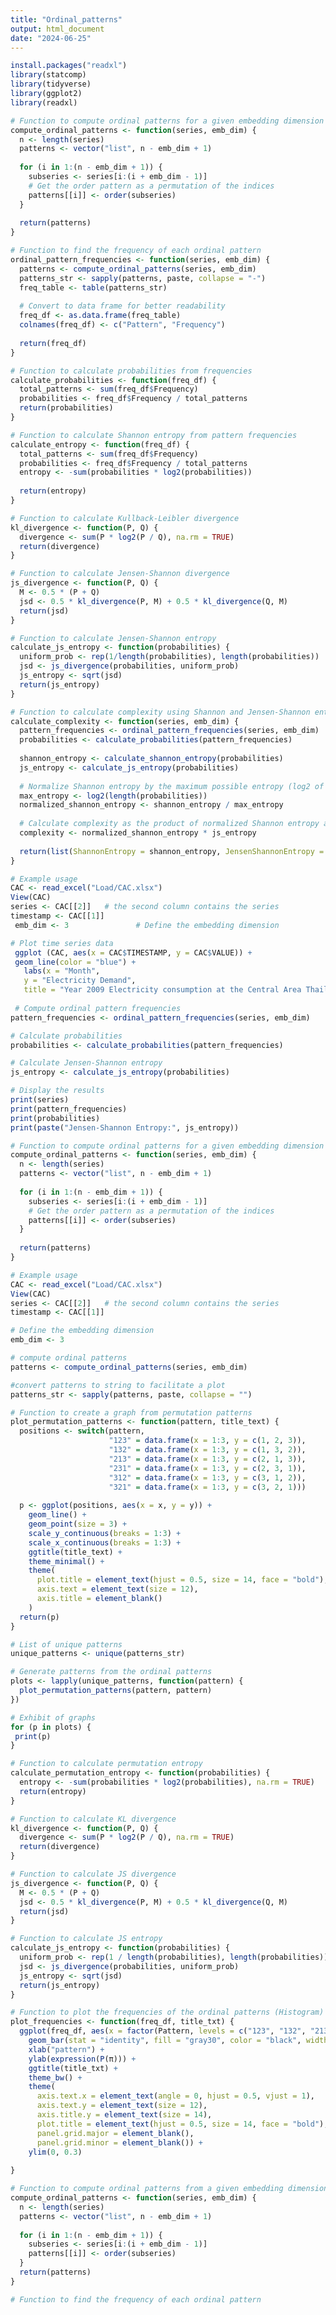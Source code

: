 ```yaml
---
title: "Ordinal_patterns"
output: html_document
date: "2024-06-25"
---
```


```r
install.packages("readxl")
library(statcomp)
library(tidyverse)
library(ggplot2)
library(readxl)
```

```r
# Function to compute ordinal patterns for a given embedding dimension
compute_ordinal_patterns <- function(series, emb_dim) {
  n <- length(series)
  patterns <- vector("list", n - emb_dim + 1)
  
  for (i in 1:(n - emb_dim + 1)) {
    subseries <- series[i:(i + emb_dim - 1)]
    # Get the order pattern as a permutation of the indices
    patterns[[i]] <- order(subseries)
  }
  
  return(patterns)
}

# Function to find the frequency of each ordinal pattern
ordinal_pattern_frequencies <- function(series, emb_dim) {
  patterns <- compute_ordinal_patterns(series, emb_dim)
  patterns_str <- sapply(patterns, paste, collapse = "-")
  freq_table <- table(patterns_str)
  
  # Convert to data frame for better readability
  freq_df <- as.data.frame(freq_table)
  colnames(freq_df) <- c("Pattern", "Frequency")
  
  return(freq_df)
}

# Function to calculate probabilities from frequencies
calculate_probabilities <- function(freq_df) {
  total_patterns <- sum(freq_df$Frequency)
  probabilities <- freq_df$Frequency / total_patterns
  return(probabilities)
}

# Function to calculate Shannon entropy from pattern frequencies
calculate_entropy <- function(freq_df) {
  total_patterns <- sum(freq_df$Frequency)
  probabilities <- freq_df$Frequency / total_patterns
  entropy <- -sum(probabilities * log2(probabilities))
  
  return(entropy)
}

# Function to calculate Kullback-Leibler divergence
kl_divergence <- function(P, Q) {
  divergence <- sum(P * log2(P / Q), na.rm = TRUE)
  return(divergence)
}

# Function to calculate Jensen-Shannon divergence
js_divergence <- function(P, Q) {
  M <- 0.5 * (P + Q)
  jsd <- 0.5 * kl_divergence(P, M) + 0.5 * kl_divergence(Q, M)
  return(jsd)
}

# Function to calculate Jensen-Shannon entropy
calculate_js_entropy <- function(probabilities) {
  uniform_prob <- rep(1/length(probabilities), length(probabilities))
  jsd <- js_divergence(probabilities, uniform_prob)
  js_entropy <- sqrt(jsd)
  return(js_entropy)
}

# Function to calculate complexity using Shannon and Jensen-Shannon entropy
calculate_complexity <- function(series, emb_dim) {
  pattern_frequencies <- ordinal_pattern_frequencies(series, emb_dim)
  probabilities <- calculate_probabilities(pattern_frequencies)
  
  shannon_entropy <- calculate_shannon_entropy(probabilities)
  js_entropy <- calculate_js_entropy(probabilities)
  
  # Normalize Shannon entropy by the maximum possible entropy (log2 of number of patterns)
  max_entropy <- log2(length(probabilities))
  normalized_shannon_entropy <- shannon_entropy / max_entropy
  
  # Calculate complexity as the product of normalized Shannon entropy and Jensen-Shannon entropy
  complexity <- normalized_shannon_entropy * js_entropy
  
  return(list(ShannonEntropy = shannon_entropy, JensenShannonEntropy = js_entropy, Complexity = complexity))
}

# Example usage
CAC <- read_excel("Load/CAC.xlsx")
View(CAC)
series <- CAC[[2]]   # the second column contains the series
timestamp <- CAC[[1]]
 emb_dim <- 3               # Define the embedding dimension

# Plot time series data
 ggplot (CAC, aes(x = CAC$TIMESTAMP, y = CAC$VALUE)) +
 geom_line(color = "blue") + 
   labs(x = "Month",
   y = "Electricity Demand",
   title = "Year 2009 Electricity consumption at the Central Area Thailand")
 
 # Compute ordinal pattern frequencies
pattern_frequencies <- ordinal_pattern_frequencies(series, emb_dim)

# Calculate probabilities
probabilities <- calculate_probabilities(pattern_frequencies)

# Calculate Jensen-Shannon entropy
js_entropy <- calculate_js_entropy(probabilities)

# Display the results
print(series)
print(pattern_frequencies)
print(probabilities)
print(paste("Jensen-Shannon Entropy:", js_entropy))
```




```r
# Function to compute ordinal patterns for a given embedding dimension
compute_ordinal_patterns <- function(series, emb_dim) {
  n <- length(series)
  patterns <- vector("list", n - emb_dim + 1)
  
  for (i in 1:(n - emb_dim + 1)) {
    subseries <- series[i:(i + emb_dim - 1)]
    # Get the order pattern as a permutation of the indices
    patterns[[i]] <- order(subseries)
  }
  
  return(patterns)
}

# Example usage
CAC <- read_excel("Load/CAC.xlsx")
View(CAC)
series <- CAC[[2]]   # the second column contains the series
timestamp <- CAC[[1]]

# Define the embedding dimension 
emb_dim <- 3               

# compute ordinal patterns
patterns <- compute_ordinal_patterns(series, emb_dim)

#convert patterns to string to facilitate a plot
patterns_str <- sapply(patterns, paste, collapse = "")

# Function to create a graph from permutation patterns
plot_permutation_patterns <- function(pattern, title_text) {
  positions <- switch(pattern,
                      "123" = data.frame(x = 1:3, y = c(1, 2, 3)),
                      "132" = data.frame(x = 1:3, y = c(1, 3, 2)),
                      "213" = data.frame(x = 1:3, y = c(2, 1, 3)),
                      "231" = data.frame(x = 1:3, y = c(2, 3, 1)),
                      "312" = data.frame(x = 1:3, y = c(3, 1, 2)),
                      "321" = data.frame(x = 1:3, y = c(3, 2, 1)))
  
  p <- ggplot(positions, aes(x = x, y = y)) +
    geom_line() +
    geom_point(size = 3) +
    scale_y_continuous(breaks = 1:3) +
    scale_x_continuous(breaks = 1:3) +
    ggtitle(title_text) +
    theme_minimal() +
    theme(
      plot.title = element_text(hjust = 0.5, size = 14, face = "bold"),
      axis.text = element_text(size = 12),
      axis.title = element_blank()
    )
  return(p)
}

# List of unique patterns
unique_patterns <- unique(patterns_str)

# Generate patterns from the ordinal patterns
plots <- lapply(unique_patterns, function(pattern) {
  plot_permutation_patterns(pattern, pattern)
})

# Exhibit of graphs
for (p in plots) {
 print(p) 
}
```



```r
# Function to calculate permutation entropy
calculate_permutation_entropy <- function(probabilities) {
  entropy <- -sum(probabilities * log2(probabilities), na.rm = TRUE)
  return(entropy)
}

# Function to calculate KL divergence
kl_divergence <- function(P, Q) {
  divergence <- sum(P * log2(P / Q), na.rm = TRUE)
  return(divergence)
}

# Function to calculate JS divergence
js_divergence <- function(P, Q) {
  M <- 0.5 * (P + Q)
  jsd <- 0.5 * kl_divergence(P, M) + 0.5 * kl_divergence(Q, M)
  return(jsd)
}

# Function to calculate JS entropy
calculate_js_entropy <- function(probabilities) {
  uniform_prob <- rep(1 / length(probabilities), length(probabilities))
  jsd <- js_divergence(probabilities, uniform_prob)
  js_entropy <- sqrt(jsd)
  return(js_entropy)
}

# Function to plot the frequencies of the ordinal patterns (Histogram)
plot_frequencies <- function(freq_df, title_txt) {
  ggplot(freq_df, aes(x = factor(Pattern, levels = c("123", "132", "213", "231", "312", "321")), y = Probability)) +
    geom_bar(stat = "identity", fill = "gray30", color = "black", width = 0.7) +
    xlab("pattern") +
    ylab(expression(P(π))) +
    ggtitle(title_txt) +
    theme_bw() +
    theme(
      axis.text.x = element_text(angle = 0, hjust = 0.5, vjust = 1),
      axis.text.y = element_text(size = 12),
      axis.title.y = element_text(size = 14),
      plot.title = element_text(hjust = 0.5, size = 14, face = "bold"),
      panel.grid.major = element_blank(),
      panel.grid.minor = element_blank()) +
    ylim(0, 0.3)
  
}

# Function to compute ordinal patterns from a given embedding dimension
compute_ordinal_patterns <- function(series, emb_dim) {
  n <- length(series)
  patterns <- vector("list", n - emb_dim + 1)
  
  for (i in 1:(n - emb_dim + 1)) {
    subseries <- series[i:(i + emb_dim - 1)]
    patterns[[i]] <- order(subseries)
  }
  return(patterns)
}

# Function to find the frequency of each ordinal pattern
```